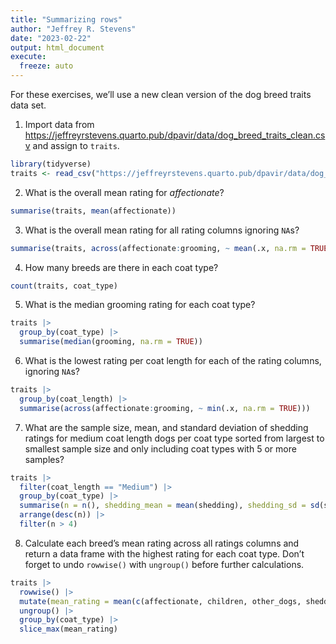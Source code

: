 ```yaml
---
title: "Summarizing rows"
author: "Jeffrey R. Stevens"
date: "2023-02-22"
output: html_document
execute:
  freeze: auto
---
```


For these exercises, we'll use a new clean version of the dog breed traits data set. 

1. Import data from <https://jeffreyrstevens.quarto.pub/dpavir/data/dog_breed_traits_clean.csv> and assign to `traits`.

```r
library(tidyverse)
traits <- read_csv("https://jeffreyrstevens.quarto.pub/dpavir/data/dog_breed_traits_clean.csv")
```

2. What is the overall mean rating for _affectionate_?

```r
summarise(traits, mean(affectionate))
```

3. What is the overall mean rating for all rating columns ignoring `NA`s? 

```r
summarise(traits, across(affectionate:grooming, ~ mean(.x, na.rm = TRUE)))
```

4. How many breeds are there in each coat type?

```r
count(traits, coat_type)
```

5. What is the median grooming rating for each coat type?

```r
traits |> 
  group_by(coat_type) |> 
  summarise(median(grooming, na.rm = TRUE))
```

6. What is the lowest rating per coat length for each of the rating columns, ignoring `NA`s?

```r
traits |> 
  group_by(coat_length) |> 
  summarise(across(affectionate:grooming, ~ min(.x, na.rm = TRUE)))
```

7. What are the sample size, mean, and standard deviation of shedding ratings for medium coat length dogs per coat type sorted from largest to smallest sample size and only including coat types with 5 or more samples?

```r
traits |> 
  filter(coat_length == "Medium") |> 
  group_by(coat_type) |> 
  summarise(n = n(), shedding_mean = mean(shedding), shedding_sd = sd(shedding)) |> 
  arrange(desc(n)) |> 
  filter(n > 4)
```

8. Calculate each breed's mean rating across all ratings columns and return a data frame with the highest rating for each coat type. Don't forget to undo `rowwise()` with `ungroup()` before further calculations.

```r
traits |>
  rowwise() |> 
  mutate(mean_rating = mean(c(affectionate, children, other_dogs, shedding, grooming), na.rm = TRUE)) |> 
  ungroup() |> 
  group_by(coat_type) |> 
  slice_max(mean_rating)
```

